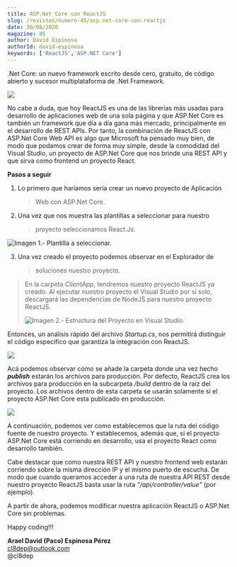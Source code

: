 ```yaml
---
title: ASP.Net Core con ReactJS
slug: /revistas/numero-45/asp.net-core-con-reactjs
date: 30/08/2020
magazine: 45
author: David Espinosa
authorId: david-espinosa
keywords: ['ReactJS','ASP.NET Core']
---
```





.Net Core: un nuevo framework escrito desde cero, gratuito, de código
abierto y sucesor multiplataforma de .Net Framework.

![](../../../images/numero45/asp.net-core-con-reactjs/image1.png)

No cabe a duda, que hoy ReactJS es una de las librerías más usadas para
desarrollo de aplicaciones web de una sola página y que ASP.Net Core es
también un framework que día a día gana más mercado, principalmente en
el desarrollo de REST APIs. Por tanto, la combinación de ReactJS con
ASP.Net Core Web API es algo que Microsoft ha pensado muy bien, de modo
que podamos crear de forma muy simple, desde la comodidad del Visual
Studio, un proyecto de ASP.Net Core que nos brinde una REST API y que
sirva como frontend un proyecto React.

**Pasos a seguir**

1.  Lo primero que haríamos sería crear un nuevo proyecto de Aplicación
    > Web con ASP.Net Core.

2.  Una vez que nos muestra las plantillas a seleccionar para nuestro
    > proyecto seleccionamos React.Js.

![Imagen 1.- Plantilla a seleccionar.](../../../images/numero45/asp.net-core-con-reactjs/image2.png)


3.  Una vez creado el proyecto podemos observar en el Explorador de
    > soluciones nuestro proyecto.

> En la carpeta *ClientApp*, tendremos nuestro proyecto ReactJS ya
> creado. Al ejecutar nuestro proyecto el Visual Studio por sí solo,
> descargará las dependencias de NodeJS para nuestro proyecto ReactJS.
>
> ![Imagen 2.- Estructura del Proyecto en Visual Studio.](../../../images/numero45/asp.net-core-con-reactjs/image3.png)
>
> 

Entonces, un análisis rápido del archivo *Startup.cs*, nos permitirá
distinguir el código especifico que garantiza la integración con
ReactJS.

![](../../../images/numero45/asp.net-core-con-reactjs/image4.png)

Acá podemos observar cómo se añade la carpeta donde una vez hecho
***publish*** estarán los archivos para producción. Por defecto, ReactJS
crea los archivos para producción en la subcarpeta */build* dentro de la
raíz del proyecto. Los archivos dentro de esta carpeta se usarán
solamente si el proyecto ASP.Net Core esta publicado en producción.

![](../../../images/numero45/asp.net-core-con-reactjs/image5.png)

A continuación, podemos ver como establecemos que la ruta del código
fuente de nuestro proyecto. Y establecemos, además que, si el proyecto
ASP.Net Core está corriendo en desarrollo, usa el proyecto React como
desarrollo también.

Cabe destacar que como nuestra REST API y nuestro frontend web estarán
corriendo sobre la misma dirección IP y el mismo puerto de escucha. De
modo que cuando queramos acceder a una ruta de nuestra API REST desde
nuestro proyecto ReactJS basta usar la ruta *"/api/controller/value"*
(por ejemplo).

A partir de ahora, podemos modificar nuestra aplicación ReactJS o
ASP.Net Core sin problemas.

Happy coding!!!


**Arael David (Paco) Espinosa Pérez** <br />
cl8dep@outlook.com <br />
@cl8dep 
 

